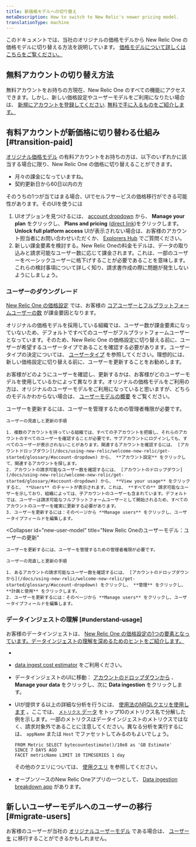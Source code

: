 ```yaml
---
title: 新価格モデルへの切り替え
metaDescription: How to switch to New Relic's newer pricing model.
translationType: machine
---
```


このドキュメントでは、当社のオリジナルの価格モデルから New Relic One の価格モデルに切り替える方法を説明しています。 [価格モデルについて詳しくはこちらをご覧ください。](/docs/accounts/original-accounts-billing/original-product-based-pricing/overview-pricing-models)

## 無料アカウントの切り替え方法

無料アカウントをお持ちの方現在、New Relic One のすべての機能にアクセスできます。しかし、新しい価格設定やユーザーモデルをご利用になりたい場合は、 [新規にアカウントを登録してください](https://newrelic.com/signup/). [無料で手に入るものをご紹介します。](/docs/accounts/accounts-billing/new-relic-one-pricing-billing/new-relic-one-pricing-billing/#free)

## 有料アカウントが新価格に切り替わる仕組み [#transition-paid]

[オリジナル価格モデル](/docs/accounts/original-accounts-billing/original-product-based-pricing/overview-user-models) の有料アカウントをお持ちの方は、以下のいずれかに該当する場合に限り、New Relic One の価格に切り替えることができます。

* 月々の課金になっていますね。
* 契約更新日から60日以内の方

そのうちの1つが当てはまる場合、UIでセルフサービスの価格移行ができる可能性があります。そのUIを使うには

1. UIオプションを見つけるには、 [account dropdown](/docs/using-new-relic/welcome-new-relic/get-started/glossary/#account-dropdown) から、 **Manage your plan** をクリックし、 **Plans and pricing** ([direct link](https://one.newrelic.com/launcher/nr1-core.settings?pane=eyJhY2NvdW50SWQiOjI0NDEyODYsIm5lcmRsZXRJZCI6ImNvbW1lcmNlLW5lcmRsZXRzLm5yLXNob3AtZW50cnkiLCJwYXRoIjoiL3BsYW5zLWFuZC1wcmljaW5nIiwibWlncmF0aW9uRWxpZ2libGUiOnRydWUsImFjY291bnROYW1lIjoiU3RyYWRvcyBMYWJzIn0=&platform%5BaccountId%5D=))をクリックします。 **Unlock full platform access** UIが表示されない場合は、お客様のアカウント担当者にお問い合わせいただくか、 [Explorers Hub](https://discuss.newrelic.com/) でご質問ください。
2. 新しい課金要素を検討する。New Relic Oneの料金モデルは、データの取り込みと請求可能なユーザー数に応じて課金されます。これは、一部のユーザーをベーシックユーザーに格下げすることが必要であることを意味します。これらの検討事項について詳しく知り、請求書作成の際に問題が発生しないようにしましょう。

### ユーザーのダウングレード

[New Relic One の価格設定](/docs/accounts/accounts-billing/new-relic-one-pricing-billing/new-relic-one-pricing-billing/) では、お客様の [コアユーザーとフルプラットフォームユーザーの数](/docs/accounts/accounts-billing/new-relic-one-user-management/user-type) が課金要因となります。

オリジナルの価格モデルを採用している組織では、ユーザー数が課金要素になっていないため、デフォルトですべてのユーザーがフルプラットフォームユーザーとなっています。そのため、New Relic One の価格設定に切り替える前に、ユーザーが希望するユーザータイプであることを確認する必要があります。ユーザータイプの決定については、 [ユーザータイプ](/docs/accounts/accounts-billing/new-relic-one-user-management/user-type) を参照してください。理想的には、新しい価格設定に切り替える前に、ユーザーを更新することをお勧めします。

お客様がどのようにユーザーを確認し、更新するかは、お客様がどのユーザーモデルを使用しているかによって異なります。オリジナルの価格モデルをご利用の方は、オリジナルのユーザーモデルをご利用になっていると思いますが、どちらのモデルかわからない場合は、 [ユーザーモデルの概要](/docs/accounts/original-accounts-billing/original-product-based-pricing/overview-user-models) をご覧ください。

<CollapserGroup>
  <Collapser
    id="original-model"
    title="オリジナルのユーザーモデル：ユーザーの更新"
  >
    ユーザーを更新するには、ユーザーを管理するための管理者権限が必要です。

    ユーザーの見直しと更新の手順

    1. 複数のアカウントを持っている組織では、すべての子アカウントを把握し、それらのアカウントのすべてのユーザーを確認することが必要です。サブアカウントにログインしても、すべてのユーザーが表示されないことがあります。関連するアカウントを確認するには、 [アカウントドロップダウン](/docs/using-new-relic/welcome-new-relic/get-started/glossary/#account-dropdown) から、 **アカウント設定** をクリックして、関連するアカウントを探します。
    2. アカウントの請求可能なユーザー数を確認するには、 [アカウントのドロップダウン](/docs/using-new-relic/welcome-new-relic/get-started/glossary/#account-dropdown) から、 **View your usage** をクリックすると、 **Users** のチャートが表示されます。これは、 **すべての** 請求可能なユーザーを示しており、組織によっては、子アカウントのユーザーも含まれています。デフォルトでは、ユーザーは請求可能なフルプラットフォームユーザーとして開始されるため、すべてのアカウントのユーザーを確実に更新する必要があります。
    3. ユーザーを更新するには：そのページから **Manage users** をクリックし、ユーザータイプフィールドを編集します。
  </Collapser>

  <Collapser
    id="new-user-model"
    title="New Relic Oneのユーザーモデル：ユーザーの更新"
  >
    ユーザーを更新するには、ユーザーを管理するための管理者権限が必要です。

    ユーザーの見直しと更新の手順

    1. あるアカウントの請求可能なユーザー数を確認するには、 [アカウントのドロップダウンから](/docs/using-new-relic/welcome-new-relic/get-started/glossary/#account-dropdown) をクリックし、 **管理** をクリックし、 **計画と使用** をクリックします。
    2. ユーザーを更新するには：そのページから **Manage users** をクリックし、ユーザータイプフィールドを編集します。
  </Collapser>
</CollapserGroup>

### データインジェストの理解 [#understand-usage]

お客様のデータインジェストは、 [New Relic One の価格設定の1つの要素となっています。データインジェストの理解を深めるためのヒントをご紹介します。](/docs/accounts/accounts-billing/new-relic-one-pricing-billing/new-relic-one-pricing-billing)

[](/docs/accounts/accounts-billing/new-relic-one-pricing-billing/new-relic-one-pricing-billing)

* [](/docs/accounts/accounts-billing/new-relic-one-pricing-billing/new-relic-one-pricing-billing)

* [](/docs/accounts/accounts-billing/new-relic-one-pricing-billing/new-relic-one-pricing-billing)[data ingest cost estimator](/docs/data-apis/manage-data/calculate-data-ingest) をご利用ください。

* データインジェストのUIに移動： [アカウントのドロップダウンから](/docs/using-new-relic/welcome-new-relic/get-started/glossary/#account-dropdown) 、 **Manage your data** をクリックし、次に **Data ingestion** をクリックします。

* UIが提供する以上の詳細な分析を行うには、 [使用法のNRQLクエリを使用します](/docs/accounts/accounts-billing/new-relic-one-pricing-billing/usage-queries-alerts) 。ここでは、 [`メトリクス` データ](/docs/telemetry-data-platform/understand-data/new-relic-data-types/#dimensional-metrics) をトップ10のメトリクス名で分解した例を示します。一部のメトリクスはデータインジェストのメトリクスではなく、請求対象外であることに注意してください。異なる分析を実行するには、 `appName` または `Host` でファセットしてみるのもよいでしょう。

  ```
  FROM Metric SELECT bytecountestimate()/10e8 as 'GB Estimate' 
  SINCE 7 DAYS AGO 
  FACET metricName LIMIT 10 TIMESERIES 1 day
  ```

  その他のクエリについては、 [使用クエリ](/docs/accounts/accounts-billing/new-relic-one-pricing-users/usage-queries-alerts/) を参照してください。

* オープンソースのNew Relic Oneアプリの一つとして、 [Data ingestion breakdown app](https://newrelic.com/instant-observability/account-data-ingestion/51e66f0d-153c-493c-a75c-a386c3f170ce) があります。

## 新しいユーザーモデルへのユーザーの移行 [#migrate-users]

お客様のユーザーが当社の [オリジナルユーザーモデル](/docs/accounts/original-accounts-billing/original-users-roles/overview-user-models) である場合は、 [ユーザーを](/docs/accounts/original-accounts-billing/original-users-roles/user-migration/) に移行することができるかもしれません。